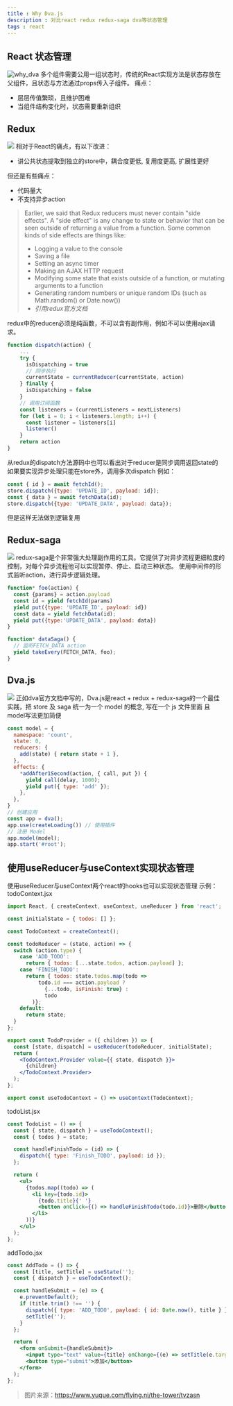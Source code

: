 ```yaml
---
title : Why Dva.js
description : 对比react redux redux-saga dva等状态管理
tags : react
---
```

## React 状态管理
![why_dva](https://cdn.lnine9.icu/images/why_dva/1682512986156.png?imageView2/0/interlace/1/q/50|imageslim)
多个组件需要公用一组状态时，传统的React实现方法是状态存放在父组件，且状态与方法通过props传入子组件。
痛点：
- 层层传值繁琐，且维护困难
- 当组件结构变化时，状态需要重新组织

## Redux
![](https://cdn.lnine9.icu/images/why_dva/1682514436351.png?imageView2/0/interlace/1/q/50|imageslim)
相对于React的痛点，有以下改进：
- 讲公共状态提取到独立的store中，耦合度更低, 复用度更高, 扩展性更好

但还是有些痛点：
- 代码量大
- 不支持异步action

> Earlier, we said that Redux reducers must never contain "side effects". A "side effect" is any change to state or behavior that can be seen outside of returning a value from a function. Some common kinds of side effects are things like:
>
> - Logging a value to the console
> - Saving a file
> - Setting an async timer
> - Making an AJAX HTTP request
> - Modifying some state that exists outside of a function, or mutating arguments to a function
> - Generating random numbers or unique random IDs (such as Math.random() or Date.now())
> - *引用redux官方文档*

redux中的reducer必须是纯函数，不可以含有副作用，例如不可以使用ajax请求。

```js
function dispatch(action) {
    ...
    try {
      isDispatching = true
      // 同步执行
      currentState = currentReducer(currentState, action)
    } finally {
      isDispatching = false
    }
    // 调用订阅函数
    const listeners = (currentListeners = nextListeners)
    for (let i = 0; i < listeners.length; i++) {
      const listener = listeners[i]
      listener()
    }
    return action
}
```
从redux的dispatch方法源码中也可以看出对于reducer是同步调用返回state的
如果要实现异步处理只能在store外，调用多次dispatch
例如：
```js
const { id } = await fetchId();
store.dispatch({type: 'UPDATE_ID', payload: id});
const { data } = await fetchData(id);
store.dispatch({type: 'UPDATE_DATA', payload: data});

```
但是这样无法做到逻辑复用

## Redux-saga
![](https://cdn.lnine9.icu/images/why_dva/1682515893421.png?imageView2/0/interlace/1/q/50|imageslim)
redux-saga是个非常强大处理副作用的工具。它提供了对异步流程更细粒度的控制，对每个异步流程他可以实现暂停、停止、启动三种状态。
使用中间件的形式监听action，进行异步逻辑处理。
```js
function* foo(action) {
  const {params} = action.payload
  const id = yield fetchId(params)
  yield put({type: 'UPDATE_ID', payload: id})
  const data = yield fetchData(id);
  yield put({type:'UPDATE_DATA', payload: data})
}

function* dataSaga() {
  // 监听FETCH_DATA action
  yield takeEvery(FETCH_DATA, foo);
}
```

## Dva.js
![](https://cdn.lnine9.icu/images/why_dva/1682517135654.png?imageView2/0/interlace/1/q/50|imageslim)
正如dva官方文档中写的，Dva.js是react + redux + redux-saga的一个最佳实践，把 store 及 saga 统一为一个 model 的概念, 写在一个 js 文件里面
且model写法更加简便
```js
const model = {
  namespace: 'count',
  state: 0,
  reducers: {
    add(state) { return state + 1 },
  },
  effects: {
    *addAfter1Second(action, { call, put }) {
      yield call(delay, 1000);
      yield put({ type: 'add' });
    },
  },
}
// 创建应用
const app = dva();
app.use(createLoading()) // 使用插件
// 注册 Model
app.model(model);
app.start('#root');
```


## 使用useReducer与useContext实现状态管理
使用useReducer与useContext两个react的hooks也可以实现状态管理
示例：
todoContext.jsx
```jsx
import React, { createContext, useContext, useReducer } from 'react';

const initialState = { todos: [] };

const TodoContext = createContext();

const todoReducer = (state, action) => {
  switch (action.type) {
    case 'ADD_TODO':
      return { todos: [...state.todos, action.payload] };
    case 'FINISH_TODO':
      return { todos: state.todos.map(todo =>
          todo.id === action.payload ?
            {...todo, isFinish: true} :
            todo
        )};
    default:
      return state;
  }
};

export const TodoProvider = ({ children }) => {
  const [state, dispatch] = useReducer(todoReducer, initialState);
  return (
    <TodoContext.Provider value={{ state, dispatch }}>
      {children}
    </TodoContext.Provider>
  );
};

export const useTodoContext = () => useContext(TodoContext);
```
todoList.jsx
```jsx
const TodoList = () => {
  const { state, dispatch } = useTodoContext();
  const { todos } = state;

  const handleFinishTodo = (id) => {
    dispatch({ type: 'Finish_TODO', payload: id });
  };

  return (
    <ul>
      {todos.map((todo) => (
        <li key={todo.id}>
          {todo.title}{' '}
          <button onClick={() => handleFinishTodo(todo.id)}>删除</button>
        </li>
      ))}
    </ul>
  );
};
```
addTodo.jsx
```jsx
const AddTodo = () => {
  const [title, setTitle] = useState('');
  const { dispatch } = useTodoContext();

  const handleSubmit = (e) => {
    e.preventDefault();
    if (title.trim() !== '') {
      dispatch({ type: 'ADD_TODO', payload: { id: Date.now(), title } });
      setTitle('');
    }
  };

  return (
    <form onSubmit={handleSubmit}>
      <input type="text" value={title} onChange={(e) => setTitle(e.target.value)} />
      <button type="submit">添加</button>
    </form>
  );
};
```

> 图片来源：https://www.yuque.com/flying.ni/the-tower/tvzasn
